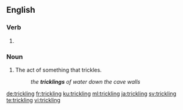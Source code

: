 ==English==

===Verb===
{{head|en|present participle}}

# {{present participle of|trickle|lang=en|nocat=1}}

===Noun===
{{en-noun}}

# The act of something that trickles.
#: ''the '''tricklings''' of water down the cave walls''

[[de:trickling]]
[[fr:trickling]]
[[ku:trickling]]
[[ml:trickling]]
[[ja:trickling]]
[[sv:trickling]]
[[te:trickling]]
[[vi:trickling]]